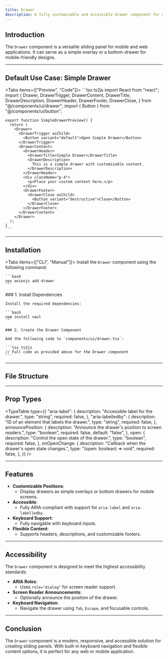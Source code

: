 ```yaml
---
title: Drawer
description: A fully customizable and accessible drawer component for modern, responsive designs.
---
```




## Introduction

The `Drawer` component is a versatile sliding panel for mobile and web applications. It can serve as a simple overlay or a bottom-drawer for mobile-friendly designs.

---

## Default Use Case: Simple Drawer

<Tabs items={["Preview", "Code"]}>
  <Tab value="Preview" className="m-auto h-48 content-center">
    <SimpleDrawerPreview />
  </Tab>
  <Tab value="Code" className="w-auto h-auto">
    ```tsx ts2js
    import React from "react";
    import {
      Drawer,
      DrawerTrigger,
      DrawerContent,
      DrawerTitle,
      DrawerDescription,
      DrawerHeader,
      DrawerFooter,
      DrawerClose,
    } from "@/components/ui/drawer";
    import { Button } from "@/components/ui/button";

    export function SimpleDrawerPreview() {
      return (
        <Drawer>
          <DrawerTrigger asChild>
            <Button variant="default">Open Simple Drawer</Button>
          </DrawerTrigger>
          <DrawerContent>
            <DrawerHeader>
              <DrawerTitle>Simple Drawer</DrawerTitle>
              <DrawerDescription>
                This is a simple drawer with customizable content.
              </DrawerDescription>
            </DrawerHeader>
            <div className="p-4">
              <p>Place your custom content here.</p>
            </div>
            <DrawerFooter>
              <DrawerClose asChild>
                <Button variant="destructive">Close</Button>
              </DrawerClose>
            </DrawerFooter>
          </DrawerContent>
        </Drawer>
      );
    }
    ```
  </Tab>
</Tabs>

---


## Installation

<Tabs items={["CLI", "Manual"]}>
  <Tab value="CLI">
    Install the `Drawer` component using the following command:

    ```bash
    npx axionjs add drawer
    ```
  </Tab>
  <Tab value="Manual">
    ### 1. Install Dependencies

    Install the required dependencies:

    ```bash
    npm install vaul
    ```

    ### 2. Create the Drawer Component

    Add the following code to `components/ui/drawer.tsx`:

    ```tsx ts2js
    // Full code as provided above for the Drawer component
    ```
  </Tab>
</Tabs>

---

## File Structure

<Files>
  <Folder name="app" defaultOpen>
    <Folder name="components">
      <Folder name="ui">
        <File name="drawer.tsx" />
      </Folder>
      <Folder name="docs">
        <File name="DrawerPreview.tsx" />
      </Folder>
    </Folder>
  </Folder>
</Files>

---

## Prop Types

<TypeTable
  type={{
    "aria-label": {
      description: "Accessible label for the drawer.",
      type: "string",
      required: false,
    },
    "aria-labelledby": {
      description: "ID of an element that labels the drawer.",
      type: "string",
      required: false,
    },
    announcePosition: {
      description: "Announce the drawer's position to screen readers.",
      type: "boolean",
      required: false,
      default: "false",
    },
    open: {
      description: "Control the open state of the drawer.",
      type: "boolean",
      required: false,
    },
    onOpenChange: {
      description: "Callback when the drawer's open state changes.",
      type: "(open: boolean) => void",
      required: false,
    },
  }}
/>

---

## Features

- **Customizable Positions**:
  - Display drawers as simple overlays or bottom drawers for mobile screens.
- **Accessible**:
  - Fully ARIA-compliant with support for `aria-label` and `aria-labelledby`.
- **Keyboard Support**:
  - Fully navigable with keyboard inputs.
- **Flexible Content**:
  - Supports headers, descriptions, and customizable footers.

---

## Accessibility

The `Drawer` component is designed to meet the highest accessibility standards:

- **ARIA Roles**:
  - Uses `role="dialog"` for screen reader support.
- **Screen Reader Announcements**:
  - Optionally announce the position of the drawer.
- **Keyboard Navigation**:
  - Navigate the drawer using `Tab`, `Escape`, and focusable controls.

---

## Conclusion

The `Drawer` component is a modern, responsive, and accessible solution for creating sliding panels. With built-in keyboard navigation and flexible content options, it is perfect for any web or mobile application.
